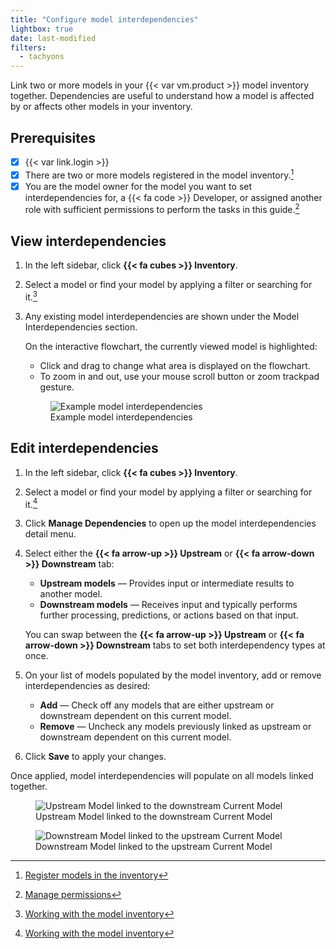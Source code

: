 ```yaml
---
title: "Configure model interdependencies"
lightbox: true
date: last-modified
filters:
  - tachyons
---
```


Link two or more models in your {{< var vm.product >}} model inventory together. Dependencies are useful to understand how a model is
affected by or affects other models in your inventory.

::: {.attn}

## Prerequisites

- [x] {{< var link.login >}}
- [x] There are two or more models registered in the model inventory.[^1]
- [x] You are the model owner for the model you want to set interdependencies for, a [{{< fa code >}} Developer]{.bubble}, or assigned another role with sufficient permissions to perform the tasks in this guide.[^2]

:::

## View interdependencies

1. In the left sidebar, click **{{< fa cubes >}} Inventory**. 

2. Select a model or find your model by applying a filter or searching for it.[^3]

3. Any existing model interdependencies are shown under the Model Interdependencies section.

    On the interactive flowchart, the currently viewed model is highlighted:
    
    - Click and drag to change what area is displayed on the flowchart.
    - To zoom in and out, use your mouse scroll button or zoom trackpad gesture.

    ![Example model interdependencies](model-interdependencies.png){fig-alt="A screenshot showing example model interdependencies" .screenshot}

## Edit interdependencies

1. In the left sidebar, click **{{< fa cubes >}} Inventory**. 

2. Select a model or find your model by applying a filter or searching for it.[^4]

3. Click **Manage Dependencies** to open up the model interdependencies detail menu.

4. Select either the **{{< fa arrow-up >}} Upstream** or **{{< fa arrow-down >}} Downstream** tab:

    - **Upstream models** — Provides input or intermediate results to another model.
    - **Downstream models** — Receives input and typically performs further processing, predictions, or actions based on that input.

    You can swap between the **{{< fa arrow-up >}} Upstream** or **{{< fa arrow-down >}} Downstream** tabs to set both interdependency types at once.

5. On your list of models populated by the model inventory, add or remove interdependencies as desired: 

    - **Add** — Check off any models that are either upstream or downstream dependent on this current model.
    - **Remove** — Uncheck any models previously linked as upstream or downstream dependent on this current model.

6. Click **Save** to apply your changes.

Once applied, model interdependencies will populate on all models linked together.

:::: {.flex .flex-wrap .justify-around}

::: {.w-40-ns}

![Upstream Model linked to the downstream Current Model](upstream-model.png){fig-alt="A screenshot showing the Upstream Model linked to the downstream Current Model" .screenshot group="interdependency"}

:::

::: {.w-40-ns}

![Downstream Model linked to the upstream Current Model](downstream-model.png){fig-alt="A screenshot showing the Downstream Model linked to the upstream Current Model" .screenshot group="interdependency"}

:::

::::


<!-- FOOTNOTES -->

[^1]: [Register models in the inventory](register-models-in-inventory.qmd)

[^2]: [Manage permissions](/guide/configuration/manage-permissions.qmd)

[^3]: [Working with the model inventory](/guide/model-inventory/working-with-model-inventory.qmd#search-filter-and-sort-models)

[^4]: [Working with the model inventory](/guide/model-inventory/working-with-model-inventory.qmd#search-filter-and-sort-models)
